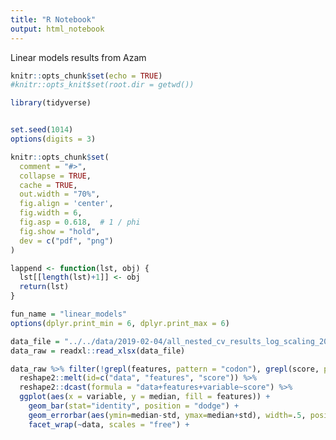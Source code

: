 ```yaml
---
title: "R Notebook"
output: html_notebook
---
```


Linear models results from Azam

```r
knitr::opts_chunk$set(echo = TRUE)
#knitr::opts_knit$set(root.dir = getwd())
```


```r
library(tidyverse)


set.seed(1014)
options(digits = 3)

knitr::opts_chunk$set(
  comment = "#>",
  collapse = TRUE,
  cache = TRUE,
  out.width = "70%",
  fig.align = 'center',
  fig.width = 6,
  fig.asp = 0.618,  # 1 / phi
  fig.show = "hold",
  dev = c("pdf", "png")
)

lappend <- function(lst, obj) {
  lst[[length(lst)+1]] <- obj
  return(lst)
}

fun_name = "linear_models"
options(dplyr.print_min = 6, dplyr.print_max = 6)
```

```r

data_file = "../../data/2019-02-04/all_nested_cv_results_log_scaling_2019.xlsx"
data_raw = readxl::read_xlsx(data_file)

```

```r
data_raw %>% filter(!grepl(features, pattern = "codon"), grepl(score, pattern ="median|^std$")) %>%
  reshape2::melt(id=c("data", "features", "score")) %>%
  reshape2::dcast(formula = "data+features+variable~score") %>%
  ggplot(aes(x = variable, y = median, fill = features)) +
    geom_bar(stat="identity", position = "dodge") +
    geom_errorbar(aes(ymin=median-std, ymax=median+std), width=.5, position=position_dodge(.9)) + 
    facet_wrap(~data, scales = "free") +
    
  
  

```
